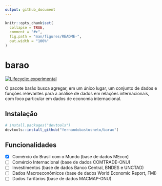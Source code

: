 ```yaml
---
output: github_document
---
```


<!-- README.md is generated from README.Rmd. Please edit that file -->

```r
knitr::opts_chunk$set(
  collapse = TRUE,
  comment = "#>",
  fig.path = "man/figures/README-",
  out.width = "100%"
)
```

# barao

<!-- badges: start -->
[![Lifecycle: experimental](https://img.shields.io/badge/lifecycle-experimental-orange.svg)](https://www.tidyverse.org/lifecycle/#experimental)
<!-- badges: end -->

O pacote barão busca agregar, em um único lugar, um conjunto de dados e funções relevantes para a análise de dados em relações internacionais, com foco particular em dados de economia internacional.

## Instalação

``` r
# install.packages("devtools")
devtools::install_github("fernandobastosneto/barao")
```

## Funcionalidades

- [x] Comércio do Brasil com o Mundo (base de dados MEcon)
- [ ] Comércio Internacional (base de dados COMTRADE-ONU)
- [ ] Investimentos (base de dados Banco Central, BNDES e UNCTAD)
- [ ] Dados Macroeconômicos (base de dados World Economic Report, FMI)
- [ ] Dados Tarifários (base de dados MACMAP-ONU)
